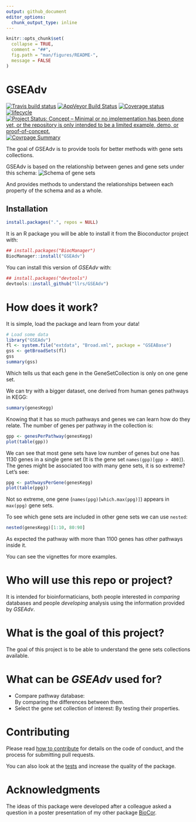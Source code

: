 ```yaml
---
output: github_document
editor_options: 
  chunk_output_type: inline
---
```


<!-- README.md is generated from README.Rmd. Please edit that file -->

```r
knitr::opts_chunk$set(
  collapse = TRUE,
  comment = "##",
  fig.path = "man/figures/README-",
  message = FALSE
)
```

# GSEAdv

[![Travis build status](https://travis-ci.org/llrs/GSEAdv.svg?branch=master)](https://travis-ci.org/llrs/GSEAdv)
[![AppVeyor Build Status](https://ci.appveyor.com/api/projects/status/github/llrs/GSEAdv?branch=master&svg=true)](https://ci.appveyor.com/project/llrs/GSEAdv)
[![Coverage status](https://codecov.io/gh/llrs/GSEAdv/branch/master/graph/badge.svg)](https://codecov.io/github/llrs/GSEAdv?branch=master)
[![lifecycle](https://img.shields.io/badge/lifecycle-experimental-orange.svg)](https://www.tidyverse.org/lifecycle/#experimental)
[![Project Status: Concept – Minimal or no implementation has been done yet, or the repository is only intended to be a limited example, demo, or proof-of-concept.](http://www.repostatus.org/badges/latest/concept.svg)](http://www.repostatus.org/#concept)
[![Covrpage Summary](https://img.shields.io/badge/covrpage-Last_Build_2018_09_02-red.svg)](https://github.com/yonicd/GSEAdv/tree/master/tests/README.md)

The goal of GSEAdv is to provide tools for better methods with gene sets collections. 

GSEAdv is based on the relationship between genes and gene sets under this schema:
![Schema of gene sets](./vignettes/GSEAdv.jpg)

And provides methods to understand the relationships between each property of 
the schema and as a whole. 

## Installation

```r
install.packages(".", repos = NULL)
```


It is an R package you will be able to install it from the Bioconductor project with:

```r
## install.packages("BiocManager") 
BiocManager::install("GSEAdv")
```
You can install this version of *GSEAdv* with:
```r
## install.packages("devtools")
devtools::install_github("llrs/GSEAdv")
```

# How does it work?

It is simple, load the package and learn from your data!

```r
# Load some data
library("GSEAdv")
fl <- system.file("extdata", "Broad.xml", package = "GSEABase")
gss <- getBroadSets(fl)
gss
summary(gss)
```
Which tells us that each gene in the GeneSetCollection is only on one gene set. 

We can try with a bigger dataset, one derived from human genes pathways in KEGG:
```r
summary(genesKegg)
```
Knowing that it has so much pathways and genes we can learn how do they relate. 
The number of genes per pathway in the collection is:
```r
gpp <- genesPerPathway(genesKegg)
plot(table(gpp))
```
We can see that most gene sets have low number of genes but one has 1130 genes in a single gene set (It is the gene set `names(gpp)[gpp > 400]`).
The genes might be associated too with many gene sets, it is so extreme? Let's see:

```r
ppg <- pathwaysPerGene(genesKegg)
plot(table(ppg))
```
Not so extreme, one gene (`names(ppg)[which.max(ppg)]`) appears in `max(ppg)` gene sets.

To see which gene sets are included in other gene sets we can use `nested`:
```r
nested(genesKegg)[1:10, 80:90]
```
As expected the pathway with more than 1100 genes has other pathways inside it.

You can see the vignettes for more examples.

# Who will use this repo or project?

It is intended for bioinformaticians, both people interested in *comparing* databases and people *developing* analysis using the information provided by *GSEAdv*.

# What is the goal of this project?

The goal of this project is to be able to understand the gene sets collections available.

# What can be *GSEAdv* used for?

 - Compare pathway database:  
  By comparing the differences between them.
 - Select the gene set collection of interest:
  By testing their properties. 
 
# Contributing

Please read [how to contribute](.github/CONTRIBUTING.md) for details on the code of conduct, and the process for submitting pull requests.

You can also look at the [tests](https://github.com/llrs/GSEAdv/tree/master/tests) and increase the quality of the package.

# Acknowledgments

The ideas of this package were developed after a colleague asked a question in a poster presentation of my other package [BioCor](https://github.com/llrs/BioCor). 

